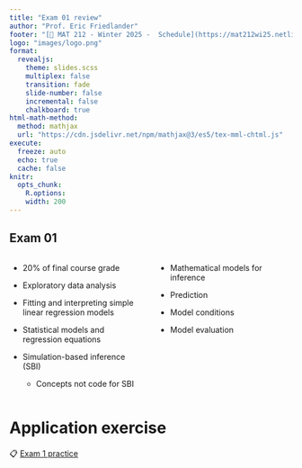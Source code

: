 ```yaml
---
title: "Exam 01 review"
author: "Prof. Eric Friedlander"
footer: "[🔗 MAT 212 - Winter 2025 -  Schedule](https://mat212wi25.netlify.app/schedule)"
logo: "images/logo.png"
format: 
  revealjs:
    theme: slides.scss
    multiplex: false
    transition: fade
    slide-number: false
    incremental: false 
    chalkboard: true
html-math-method:
  method: mathjax
  url: "https://cdn.jsdelivr.net/npm/mathjax@3/es5/tex-mml-chtml.js"
execute:
  freeze: auto
  echo: true
  cache: false
knitr:
  opts_chunk: 
    R.options:      
    width: 200
---
```


## Exam 01 {.midi}

::: columns
::: {.column width="50%"}
-   20% of final course grade

-   Exploratory data analysis

-   Fitting and interpreting simple linear regression models

-   Statistical models and regression equations

-   Simulation-based inference (SBI)

    +   Concepts not code for SBI
:::

::: {.column width="50%"}
-   Mathematical models for inference

-   Prediction

-   Model conditions

-   Model evaluation
:::
:::


# Application exercise

::: appex
📋 [Exam 1 practice](/exam/exam-01-revew.qmd)
:::

